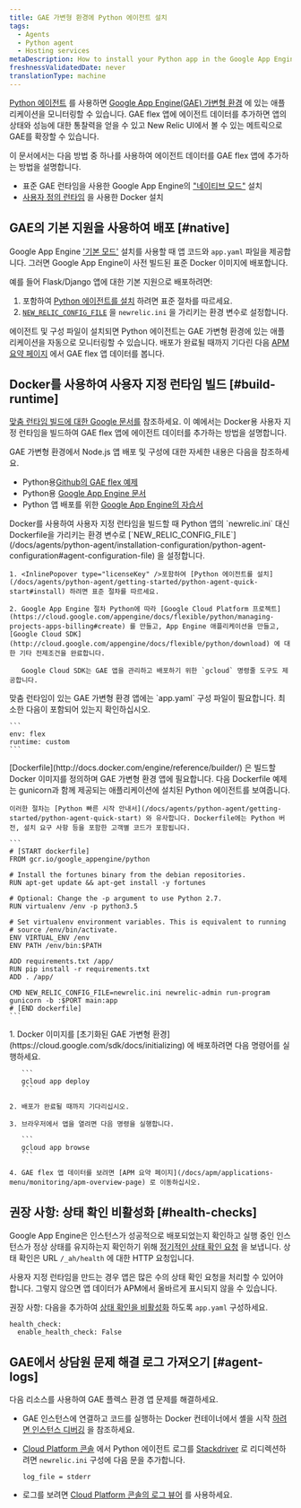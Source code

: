 ```yaml
---
title: GAE 가변형 환경에 Python 에이전트 설치
tags:
  - Agents
  - Python agent
  - Hosting services
metaDescription: How to install your Python app in the Google App Engine (GAE) flexible environment.
freshnessValidatedDate: never
translationType: machine
---
```


[Python 에이전트](/docs/agents/python-agent/getting-started/introduction-new-relic-python) 를 사용하면 [Google App Engine(GAE) 가변형 환경](https://cloud.google.com/appengine/docs/flexible/python/) 에 있는 애플리케이션을 모니터링할 수 있습니다. GAE flex 앱에 에이전트 데이터를 추가하면 앱의 상태와 성능에 대한 통찰력을 얻을 수 있고 New Relic UI에서 볼 수 있는 메트릭으로 GAE를 확장할 수 있습니다.

이 문서에서는 다음 방법 중 하나를 사용하여 에이전트 데이터를 GAE flex 앱에 추가하는 방법을 설명합니다.

* 표준 GAE 런타임을 사용한 Google App Engine의 [&quot;네이티브 모드&quot;](/docs/accounts-partnerships/partnerships/google-cloud-platform-gcp/google-app-engine-environment#native-mode) 설치
* [사용자 정의 런타임](https://cloud.google.com/appengine/docs/flexible/custom-runtimes/about-custom-runtimes) 을 사용한 Docker 설치

## GAE의 기본 지원을 사용하여 배포 [#native]

Google App Engine [&apos;기본 모드&apos;](/docs/accounts-partnerships/partnerships/google-cloud-platform-gcp/google-app-engine-environment#native-mode) 설치를 사용할 때 앱 코드와 `app.yaml` 파일을 제공합니다. 그러면 Google App Engine이 사전 빌드된 표준 Docker 이미지에 배포합니다.

예를 들어 Flask/Django 앱에 대한 기본 지원으로 배포하려면:

1. <InlinePopover type="licenseKey" />포함하여 [Python 에이전트를 설치](/docs/agents/python-agent/getting-started/python-agent-quick-start#install) 하려면 표준 절차를 따르세요.
2. [`NEW_RELIC_CONFIG_FILE`](/docs/agents/python-agent/installation-configuration/python-agent-configuration#agent-configuration-file) 을 `newrelic.ini` 을 가리키는 환경 변수로 설정합니다.

에이전트 및 구성 파일이 설치되면 Python 에이전트는 GAE 가변형 환경에 있는 애플리케이션을 자동으로 모니터링할 수 있습니다. 배포가 완료될 때까지 기다린 다음 [APM 요약 페이지](/docs/apm/applications-menu/monitoring/apm-overview-page) 에서 GAE flex 앱 데이터를 봅니다.

## Docker를 사용하여 사용자 지정 런타임 빌드 [#build-runtime]

[맞춤 런타임 빌드에 대한 Google 문서를](https://cloud.google.com/appengine/docs/flexible/custom-runtimes/build) 참조하세요. 이 예에서는 Docker용 사용자 지정 런타임을 빌드하여 GAE flex 앱에 에이전트 데이터를 추가하는 방법을 설명합니다.

GAE 가변형 환경에서 Node.js 앱 배포 및 구성에 대한 자세한 내용은 다음을 참조하세요.

* Python용[Github의 GAE flex 예제](https://github.com/GoogleCloudPlatform/python-docs-samples/tree/master/appengine/flexible)
* Python용 [Google App Engine 문서](https://cloud.google.com/appengine/docs/flexible/python/)
* Python 앱 배포를 위한 [Google App Engine의 자습서](https://cloud.google.com/appengine/docs/flexible/python/tutorials)

<CollapserGroup>
  <Collapser id="setup-gae" title="1. GAE 프로젝트 설정 및 종속성 설치">
    Docker를 사용하여 사용자 지정 런타임을 빌드할 때 Python 앱의 `newrelic.ini` 대신 Dockerfile을 가리키는 환경 변수로 [`NEW_RELIC_CONFIG_FILE`](/docs/agents/python-agent/installation-configuration/python-agent-configuration#agent-configuration-file) 을 설정합니다.

    1. <InlinePopover type="licenseKey" />포함하여 [Python 에이전트를 설치](/docs/agents/python-agent/getting-started/python-agent-quick-start#install) 하려면 표준 절차를 따르세요.

    2. Google App Engine 절차 Python에 따라 [Google Cloud Platform 프로젝트](https://cloud.google.com/appengine/docs/flexible/python/managing-projects-apps-billing#create) 를 만들고, App Engine 애플리케이션을 만들고, [Google Cloud SDK](http://cloud.google.com/appengine/docs/flexible/python/download) 에 대한 기타 전제조건을 완료합니다.

       Google Cloud SDK는 GAE 앱을 관리하고 배포하기 위한 `gcloud` 명령줄 도구도 제공합니다.
  </Collapser>

  <Collapser id="configure-app-yaml" title="2. app.yaml 구성">
    맞춤 런타임이 있는 GAE 가변형 환경 앱에는 `app.yaml` 구성 파일이 필요합니다. 최소한 다음이 포함되어 있는지 확인하십시오.

    ```
    env: flex
    runtime: custom
    ```
  </Collapser>

  <Collapser id="configure-dockerfile" title="3. Dockerfile 구성">
    [Dockerfile](http://docs.docker.com/engine/reference/builder/) 은 빌드할 Docker 이미지를 정의하며 GAE 가변형 환경 앱에 필요합니다. 다음 Dockerfile 예제는 gunicorn과 함께 제공되는 애플리케이션에 설치된 Python 에이전트를 보여줍니다.

    이러한 절차는 [Python 빠른 시작 안내서](/docs/agents/python-agent/getting-started/python-agent-quick-start) 와 유사합니다. Dockerfile에는 Python 버전, 설치 요구 사항 등을 포함한 고객별 코드가 포함됩니다.

    ```
    # [START dockerfile]
    FROM gcr.io/google_appengine/python

    # Install the fortunes binary from the debian repositories.
    RUN apt-get update && apt-get install -y fortunes

    # Optional: Change the -p argument to use Python 2.7.
    RUN virtualenv /env -p python3.5

    # Set virtualenv environment variables. This is equivalent to running
    # source /env/bin/activate.
    ENV VIRTUAL_ENV /env
    ENV PATH /env/bin:$PATH

    ADD requirements.txt /app/
    RUN pip install -r requirements.txt
    ADD . /app/

    CMD NEW_RELIC_CONFIG_FILE=newrelic.ini newrelic-admin run-program gunicorn -b :$PORT main:app
    # [END dockerfile]
    ```
  </Collapser>

  <Collapser id="deploy-docker-image-to-gae" title="4. 초기화된 GAE 가변형 환경에 Docker 이미지 배포">
    1. Docker 이미지를 [초기화된 GAE 가변형 환경](https://cloud.google.com/sdk/docs/initializing) 에 배포하려면 다음 명령어를 실행하세요.

       ```
       gcloud app deploy
       ```

    2. 배포가 완료될 때까지 기다리십시오.

    3. 브라우저에서 앱을 열려면 다음 명령을 실행합니다.

       ```
       gcloud app browse
       ```

    4. GAE flex 앱 데이터를 보려면 [APM 요약 페이지](/docs/apm/applications-menu/monitoring/apm-overview-page) 로 이동하십시오.
  </Collapser>
</CollapserGroup>

## 권장 사항: 상태 확인 비활성화 [#health-checks]

Google App Engine은 인스턴스가 성공적으로 배포되었는지 확인하고 실행 중인 인스턴스가 정상 상태를 유지하는지 확인하기 위해 [정기적인 상태 확인 요청](https://cloud.google.com/appengine/docs/flexible/python/how-instances-are-managed) 을 보냅니다. 상태 확인은 URL `/_ah/health` 에 대한 HTTP 요청입니다.

사용자 지정 런타임을 만드는 경우 앱은 많은 수의 상태 확인 요청을 처리할 수 있어야 합니다. 그렇지 않으면 앱 데이터가 APM에서 올바르게 표시되지 않을 수 있습니다.

권장 사항: 다음을 추가하여 [상태 확인을 비활성화](https://cloud.google.com/appengine/docs/flexible/python/configuring-your-app-with-app-yaml#health_checks) 하도록 `app.yaml` 구성하세요.

```
health_check:
  enable_health_check: False
```

## GAE에서 상담원 문제 해결 로그 가져오기 [#agent-logs]

다음 리소스를 사용하여 GAE 플렉스 환경 앱 문제를 해결하세요.

* GAE 인스턴스에 연결하고 코드를 실행하는 Docker 컨테이너에서 셸을 시작 [하려면 인스턴스 디버깅](https://cloud.google.com/appengine/docs/flexible/python/debugging-an-instance) 을 참조하세요.

* [Cloud Platform 콘솔](https://cloud.google.com/compute/docs/console) 에서 Python 에이전트 로그를 [Stackdriver](http://cloud.google.com/logging/docs/view/logs_viewer_v2) 로 리디렉션하려면 `newrelic.ini` 구성에 다음 문을 추가합니다.

  ```
  log_file = stderr
  ```

* 로그를 보려면 [Cloud Platform 콘솔의 로그 뷰어](https://cloud.google.com/appengine/docs/flexible/php/writing-application-logs) 를 사용하세요.